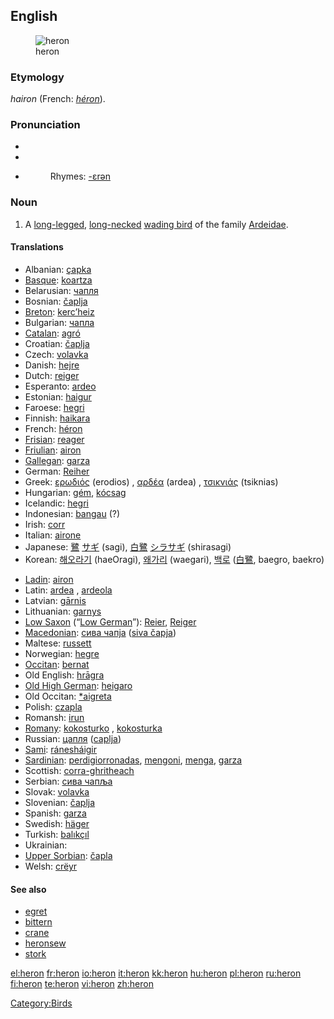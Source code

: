 {{see|héron}}
{{wikipedia|dab=heron (disambiguation)|héron}}
==English==

[[Image:Urban Heron.JPG|thumb|heron ]]

{{wikipedia}}

===Etymology===
{{OF.}} ''hairon'' (French: ''[[héron]]'').

===Pronunciation===
*{{IPA|/ˈhɛrən/}}
*{{SAMPA|/"hEr@n/}}
*{{audio|en-us-heron.ogg|Audio (US)}}
*:Rhymes: [[Rhymes:English:-ɛrən|-ɛrən]]

===Noun===
{{en-noun}}

# A [[long-legged]], [[long-necked]] [[wading bird]] of the family [[Ardeidae]].

====Translations====
{{top}}
*Albanian: [[çapka]]
*[[Basque]]: [[koartza]]
*Belarusian: [[чапля]]
*Bosnian: [[čaplja]] {{f}}
*[[Breton]]: [[kerc’heiz]] {{f}}
*Bulgarian: [[чапла]] {{f}}
*[[Catalan]]: [[agró]]
*Croatian: [[čaplja]]
*Czech: [[volavka]]
*Danish: [[hejre]]
*Dutch: [[reiger]] {{m}}
*Esperanto: [[ardeo]]
*Estonian: [[haigur]]
*Faroese: [[hegri]]
*Finnish: [[haikara]]
*French: [[héron]] {{m}}
*[[Frisian]]: [[reager]]
*[[Friulian]]: [[airon]]
*[[Gallegan]]: [[garza]]
*German: [[Reiher]] {{m}}
*Greek: [[ερωδιός]] (erodios) {{m}} , [[αρδέα]] (ardea) {{f}}, [[τσικνιάς]] (tsiknias) {{m}}
*Hungarian: [[gém]], [[kócsag]]
*Icelandic: [[hegri]]
*Indonesian: [[bangau]] (?)
*Irish: [[corr]]
*Italian: [[airone]] {{m}}
*Japanese: [[鷺]] [[サギ]] (sagi), [[白鷺]] [[シラサギ]] (shirasagi)
*Korean: [[해오라기]] (haeOragi), [[왜가리]] (waegari), [[백로]] ([[白鷺]], baegro, baekro)
{{mid}}
*[[Ladin]]: [[airon]]
*Latin: [[ardea]] {{f}}, [[ardeola]] {{f}}
*Latvian: [[gārnis]]
*Lithuanian: [[garnys]]
*[[Low Saxon]] (“[[Low German]]”): [[Reier]], [[Reiger]] {{m}}
*[[Macedonian]]: [[сива чапjа]] ([[siva čapja]])
*Maltese: [[russett]]
*Norwegian: [[hegre]]
*[[Occitan]]: [[bernat]]
*Old English: [[hragra|hrāgra]] {{m}}
*[[Old High German]]: [[heigaro]] {{m}}
*Old Occitan: [[*aigreta]]
*Polish: [[czapla]] {{f}}
*Romansh: [[irun]]
*[[Romany]]: [[kokosturko]] {{m}}, [[kokosturka]] {{f}}
*Russian: [[цапля]] ([[caplja]]) '' ''
*[[Sami]]: [[ránesháigir]]
*[[Sardinian]]: [[perdigiorronadas]], [[mengoni]], [[menga]], [[garza]]
*Scottish: [[corra-ghritheach]]
*Serbian: [[сива чапља]]
*Slovak: [[volavka]]
*Slovenian: [[čaplja]] {{f}}
*Spanish: [[garza]] {{f}}
*Swedish: [[häger]]
*Turkish: [[balıkçıl]]
*Ukrainian: {{t|uk|чапля|f|sc=Cyrl|tr=čáplja}}
*[[Upper Sorbian]]: [[čapla]]
*Welsh: [[crëyr]]
{{bottom}}

====See also====
* [[egret]]
* [[bittern]]
* [[crane]]
* [[heronsew]]
* [[stork]]

[[Category:Birds]]

[[el:heron]]
[[fr:heron]]
[[io:heron]]
[[it:heron]]
[[kk:heron]]
[[hu:heron]]
[[pl:heron]]
[[ru:heron]]
[[fi:heron]]
[[te:heron]]
[[vi:heron]]
[[zh:heron]]